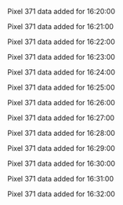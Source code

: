 Pixel 371 data added for 16:20:00

Pixel 371 data added for 16:21:00

Pixel 371 data added for 16:22:00

Pixel 371 data added for 16:23:00

Pixel 371 data added for 16:24:00

Pixel 371 data added for 16:25:00

Pixel 371 data added for 16:26:00

Pixel 371 data added for 16:27:00

Pixel 371 data added for 16:28:00

Pixel 371 data added for 16:29:00

Pixel 371 data added for 16:30:00

Pixel 371 data added for 16:31:00

Pixel 371 data added for 16:32:00

